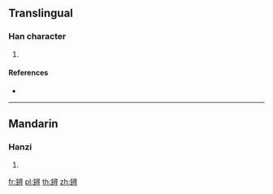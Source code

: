 {{character info/new}}
==Translingual==

===Han character===
{{Han char|rn=167|rad=金|as=12|sn=20|four=|canj=CSMI}}

# {{defn|Han|sort=金12}}

====References====
* {{Han ref|kx=1323.121|dkj=40913|dj=1823.010|hdz=64259.090|uh=941E|ud=37918}}

----

==Mandarin==

===Hanzi===
{{cmn-hanzi|pin=[[nòu]] ([[nou4]])|wg=nou<sup>4</sup>}}

# {{defn|lang=cmn|sort=金12}}

[[fr:鐞]]
[[pl:鐞]]
[[th:鐞]]
[[zh:鐞]]